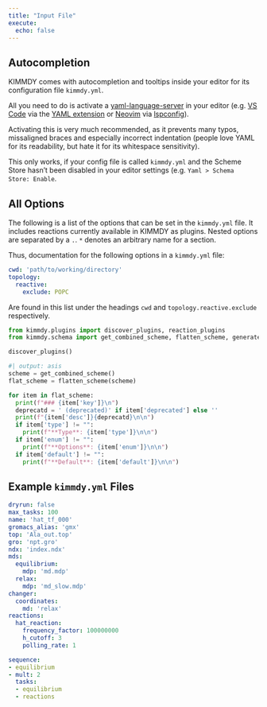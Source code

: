 ```yaml
---
title: "Input File"
execute:
  echo: false
---
```


## Autocompletion

KIMMDY comes with autocompletion and tooltips inside your editor for its configuration file `kimmdy.yml`. 

All you need to do is activate a [yaml-language-server](https://github.com/redhat-developer/yaml-language-server)
in your editor (e.g. [VS Code](https://code.visualstudio.com/) via the 
[YAML extension](https://marketplace.visualstudio.com/items?itemName=redhat.vscode-yaml) or 
[Neovim](https://neovim.io/) via [lspconfig](https://github.com/neovim/nvim-lspconfig)).

Activating this is very much recommended, as it prevents many typos, missaligned braces
and especially incorrect indentation (people love YAML for its readability,
but hate it for its whitespace sensitivity).

::: {.callout-tip appearance="simple"}
This only works, if your config file is called `kimmdy.yml` and the Scheme Store hasn't been disabled
in your editor settings (e.g. `Yaml > Schema Store: Enable`.
:::

## All Options

The following is a list of the options that can be set in the `kimmdy.yml` file.
It includes reactions currently available in KIMMDY as plugins.
Nested options are separated by a `.`.
`*` denotes an arbitrary name for a section.

Thus, documentation for the following options in a `kimmdy.yml` file:

```yaml
cwd: 'path/to/working/directory'
topology:
  reactive:
    exclude: POPC
```

Are found in this list under the headings `cwd` and `topology.reactive.exclude` respectively.

```python
from kimmdy.plugins import discover_plugins, reaction_plugins
from kimmdy.schema import get_combined_scheme, flatten_scheme, generate_markdown_table

discover_plugins()
```

```python
#| output: asis
scheme = get_combined_scheme()
flat_scheme = flatten_scheme(scheme)

for item in flat_scheme:
  print(f"### {item['key']}\n")
  deprecatd = ' (deprecated)' if item['deprecated'] else ''
  print(f"{item['desc']}{deprecatd}\n\n")
  if item['type'] != "":
    print(f"**Type**: {item['type']}\n\n")
  if item['enum'] != "":
    print(f"**Options**: {item['enum']}\n\n")
  if item['default'] != "":
    print(f"**Default**: {item['default']}\n\n")
```

## Example `kimmdy.yml` Files

```.yaml
dryrun: false
max_tasks: 100
name: 'hat_tf_000'
gromacs_alias: 'gmx'
top: 'Ala_out.top'
gro: 'npt.gro'
ndx: 'index.ndx'
mds:
  equilibrium:
    mdp: 'md.mdp'
  relax:
    mdp: 'md_slow.mdp'
changer:
  coordinates:
    md: 'relax'
reactions:
  hat_reaction:
    frequency_factor: 100000000
    h_cutoff: 3
    polling_rate: 1

sequence:
- equilibrium
- mult: 2
  tasks:
  - equilibrium
  - reactions
```

